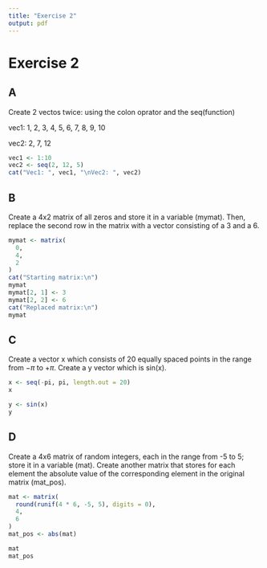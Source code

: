 ```yaml
---
title: "Exercise 2"
output: pdf
---
```


# Exercise 2
## A
Create 2 vectos twice: using the colon oprator and the seq(function)

vec1: 1, 2, 3, 4, 5, 6, 7, 8, 9, 10

vec2: 2, 7, 12

```r
vec1 <- 1:10
vec2 <- seq(2, 12, 5)
cat("Vec1: ", vec1, "\nVec2: ", vec2)
```

## B
Create a 4x2 matrix of all zeros and store it in a variable (mymat).
Then, replace the second row in the matrix with a vector consisting of
a 3 and a 6.
```r
mymat <- matrix(
  0,
  4,
  2
)
cat("Starting matrix:\n")
mymat
mymat[2, 1] <- 3
mymat[2, 2] <- 6
cat("Replaced matrix:\n")
mymat
```

## C
Create a vector x which consists of 20 equally spaced points in the range
from $-\pi$ to $+\pi$. Create a y vector which is sin(x).
```r
x <- seq(-pi, pi, length.out = 20)
x

y <- sin(x)
y
```

## D
Create a 4x6 matrix of random integers, each in the range 
from -5 to 5; store it in a variable (mat).
Create another matrix that stores for each element the 
absolute value of the corresponding element in
the original matrix (mat_pos).
```r
mat <- matrix(
  round(runif(4 * 6, -5, 5), digits = 0),
  4,
  6
)
mat_pos <- abs(mat)

mat
mat_pos
```

